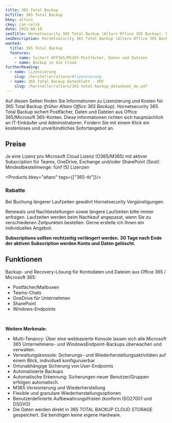 ```yaml
---
title: 365 Total Backup
bcTitle: 365 Total Backup
bkey: altaro
ckey: can-celik
date: 2023-08-10
seoTitle: Hornetsecurity 365 Total Backup (Altaro Office 365 Backup). Preise, Pläne und Angebote.
seoDescription: Hornetsecurity 365 Total Backup (Altaro Office 365 Backup) Subscriptions. Einfache Lösung, faire Preise und gute Angebote für IT-Admins und IT-Einkauf.
wanted:
  title: 365 Total Backup
  features:
    - name: Sichert OFF365/MS365-Postfächer, Daten und Dateien
    - name: Backup in die Cloud
furtherReading:
  - name: Lizenzierung
    slug: /hersteller/altaro/#lizenzierung
  - name: 365 Total Backup Datenblatt - PDF
    slug: /hersteller/altaro/365-total-backup_datasheet_de.pdf
---
```



<Intro>

Auf diesen Seiten finden Sie Informationen zu Lizenzierung und Kosten für 365 Total Backup *(früher Altaro Office 365 Backup)*.
Hornetsecurity 365 Total Backup sichert Postfächer, Daten und Dateien aus Office 365/Microsoft 365-Konten.
Diese Informationen richten sich hauptsächlich an IT-Einkäufer und Administratoren.
Fordern Sie mit einem Klick ein kostenloses und unverbindliches Sofortangebot an.


</Intro>

<TOC />


## Preise

<Info>

Je eine Lizenz pro Microsoft Cloud Lizenz (O365/M365) mit aktiver Subscription für Teams, OneDrive, Exchange und/oder SharePoint *(Seat)*.
Mindestbestellmenge: fünf (5) Lizenzen

</Info>

<Products bkey="altaro" tags={["365-tb"]}/>



### Rabatte

Bei Buchung längerer Laufzeiten gewährt Hornetsecurity Vergünstigungen.


<GetInTouch>

Renewals und Nachbestellungen sowie längere Laufzeiten bitte immer anfragen. Laufzeiten werden beim Nachkauf angepasst, wenn Sie zu verschiedenen Zeitpunkten bestellen. Gerne erstelle ich Ihnen ein individuelles Angebot.

**Subscriptions sollten rechtzeitig verlängert werden. 30 Tage nach Ende der aktiven Subscription werden Konto und Daten gelöscht.**

</GetInTouch>



## Funktionen

<ArrowList>

Backup- und Recovery-Lösung für Kontodaten und Dateien aus Office 365 / Microsoft 365:

- Postfächer/Mailboxen
- Teams-Chats
- OneDrive für Unternehmen
- SharePoint
- Windows-Endpoints

<br />

**Weitere Merkmale:**

- Multi-Tenancy: Über eine webbasierte Konsole lassen sich alle Microsoft 365 Unternehmens- und WindowsEndpoint-Backups überwachen und verwalten.
- Verwaltungskonsole: Sicherungs- und Wiederherstellungsaktivitäten auf einem Blick, individuell konfiguruierbar
- Ortunabhängige Sicherung von User-Endpoints
- Automatisierte Backups
- Automatische Erkennung: Sicherungen neuer Benutzer/Gruppen erfolgen automatisch.
- M365 Versionierung und Wiederherstellung
- Flexible und granulare Wiederherstellungsoptionen
- Benutzerdefinierte Aufbewahrungsfristen (konform ISO27001 und DSGVO)
- Die Daten werden direkt in 365 TOTAL BACKUP CLOUD STORAGE gespeichert. Sie benötigen keine eigene Hardware.

</ArrowList>

<br />

<GetInTouch theme="light" />
